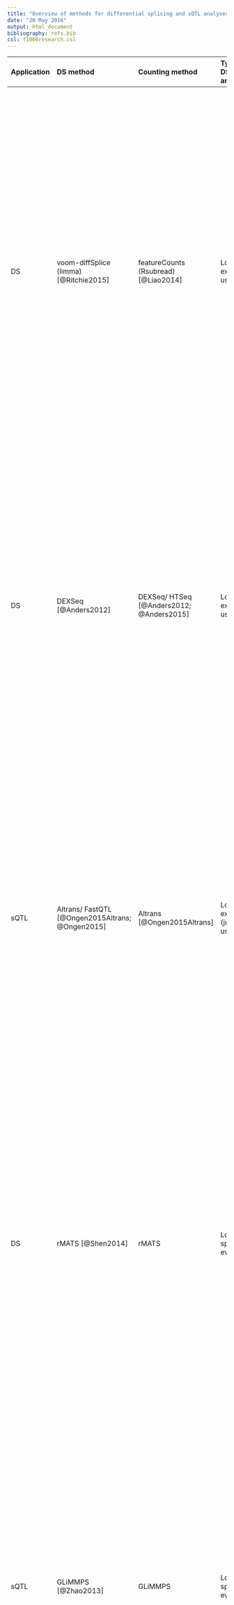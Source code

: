 ```yaml
---
title: "Overview of methods for differential splicing and sQTL analyses"
date: "20 May 2016"
output: html_document
bibliography: refs.bib
csl: f1000research.csl
---
```


| Application | DS method | Counting method | Type of DS analysis| Modeling| Description of the DS method| Extra notes/features|
|:-----|:-----|:-----|:-----|:-------|------------------------|--------------|
|DS| voom-diffSplice (limma) [@Ritchie2015] | featureCounts (Rsubread) [@Liao2014]|Local; exon usage | At the gene level but exons are treated as independent| Fits, per gene, a normal weighted linear model with exon-condition interactions to voom-transformed counts (log-counts per million) [@Law2014]; Voom observational weights are inversely proportional to count variance and account for the mean-variance relationship within RNA-seq data; All exon-condition interactions are fitted at once; Fits sample effects to handle the gene expression variability; Involves sharing information between genes, for the dispersion estimation| Allows analysis with multiple covariates which can be continuous or categorical; Returns gene-level p-values|
|DS| DEXSeq [@Anders2012] | DEXSeq/ HTSeq [@Anders2012; @Anders2015]| Local; exon usage| At the gene level but exons are treated as independent| Fits, per gene, a generalized linear model with bin-condition interactions assuming the negative-binomial distribution for counts; Each exon-condition interaction is fitted within a separate model containing interaction coefficient for only this exon; Fits sample effects to handle the gene expression variability; Involves sharing information between genes, for the dispersion estimation| Allows analyses with multiple covariates; Returns exon-level p-values, but has a module to transform these p-values into gene-level adjusted p-values|
|sQTL| Altrans/ FastQTL [@Ongen2015Altrans; @Ongen2015] | Altrans [@Ongen2015Altrans] | Local; exon link (junction) usage| Modeling each exon link separately| For the exon-link quantifications, it uses the paired-end reads with mates mapping to different exons and junction reads, and account for the insert size; Inference based on the F value which is a ratio between the coverage of a link and the sum of coverages of all the links that the primary exon makes;  Employs Pearson correlation, from FastQTL, as a measure of association between genotype and Gaussian transformed exon link ratios | Applies a permutation approach to account for the dependencies among the link quantifications of a gene and between the variants within the cis-window of that gene in order to detect the significant asQTL genes|
|DS| rMATS [@Shen2014] | rMATS| Local; splicing events| Modeling each splicing event separately| For the splicing event quantification, it uses the inclusion reads and exclusion reads (no reads that map to the body of constitutive exons); Uses a hierarchical model: binomial distribution for the inclusion read counts given the inclusion level PSI to model the estimation uncertainty of PSI in individual replicate and logit-normal mixed model  for PSI with random effects for each sample to account for the variability among replicates within conditions | Allows unpaired and paired comparisons|
|sQTL| GLiMMPS [@Zhao2013] | GLiMMPS| Local; splicing events| Modeling each splicing event separately| For the splicing event quantification, it uses the inclusion reads and exclusion reads (no reads that map to the body of constitutive exons); Uses a GLMM with a hierarchical model: binomial distribution for the inclusion read counts given the inclusion level PSI to model the estimation uncertainty of PSI in individual replicate and logit-normal mixed model  for PSI with fixed effects for the genotype and random effects for each sample to account for the variability within the same genotype group; | Computation done with glmer function from R package lme4; Using permutations to estimated the FDR|
|sQTL| Jia et al. [@Jia2014] | PennSeq [@Hu2014] | Local; splicing events| Modeling each splicing event separately| For the splicing event quantification, PennSeq uses all reads mapped to a given exon-trio, i.e.,  the  inclusion reads and exclusion reads and reads that map to the body of the constitutive exons, and it accounts for the paired-end nature of the data; Applies  a random-effects meta regression using logit-normal for inclusion levels PSI with fixed effects for the genotype, random effects for each sample and a component representing the PSI estimation uncertainty from PennSeq; | Computation is performed with metafor R package; Jia et al. considered also a beta regression and GLMM like in GliMMPS but REMR was performing the best|
DS| MISO [@Katz2010] | MISO| Local; splicing events; Global; transcript usage| Modeling each splicing event separately in exon-centric analyses; Multivariate for isoform-centric analyses| For the quantification of exon or isoform inclusion levels, it employs a Bayesian inference which uses  the  inclusion reads and exclusion reads and reads that map to the body of the constitutive exons and captures the information about library inserts in paired-end data; The inference about DS between two samples is based on the  posterior probabilities of isoform inclusions  (or exon-inclusions) which are compared using the Bayes factor| DS analysis only for 1 vs. 1 comparisons; Performs exon-centric and isoform-centric DS analyses|
|DS| Cuffdiff2 [@Trapnell2013] | Cufflinks [@Trapnell2010]| Global; transcript usage | Multivariate| Uses the Jensen-Shannon divergence metric on probability distributions of isoform proportions (obtained from Cufflinks) as a measure of changes in isoform relative abundances between samples;  The test statistic is the square root of the Jensen-Shannon divergence divided by its standard error (one-sided t -test)| DS based on transcripts grouped by TSS or promoter usage|
|sQTL| sQTLseekeR [@Monlong2014] | | Global; transcript usage| Multivariate| To account for the gene expression, it transforms transcript quantifications into ratios; To test for the association between a genotype and transcript ratios, it uses a test proposed by Anderson which is similar to a multivariate analysis of variance (MANOVA) without assuming any probabilistic distribution. The difference between the within-group and between-group variability is measured by a pseudo-F ratio score; The Hellinger distance in used as a dissimilarity measure between transcript ratios| Allows comparison between multiple groups of samples|
|DS and sQTL | DRIMSeq | | Global; transcript usage| Multivariate| Uses the Dirichlet-multinomial distribution to model transcript counts of a gene in each condition and for the pooled data; To test for the differences in transcript proportions between conditions, DRIMSeq uses the LR statistic; Involves sharing information between genes, for the dispersion estimation| Allows comparison between multiple groups of samples; In sQTL analysis, a permutation approach is employed to  account for the dependencies between variants (SNPs)|
|sQTL| Lappalainen et al. (GEUVADIS) [@Lappalainen2013] | FluxCapacitor [@Montgomery2010]| Global; transcript usage| Modeling each transcript separately| To account for the gene expression, they transformed transcript quantifications into ratios; They used a linear model implemented in Matrix eQTL to test each transcript separately for the association between its expression and genotype | FDR was estimated by permutations |
|sQTL| Montgomety et al. [@Montgomery2010] | FluxCapacitor [@Montgomery2010] | Local; splicing events| Modeling each splicing event separately| Association analyses between genotypes and splicing events conducted with Spearman rank correlation| P-value significance evaluated with permutations|
|sQTL| Battle et al. [@Battle2014]| Cufflinks [@Trapnell2010] | Global; transcript usage| Modeling each transcript separately| To account for the gene expression, it transforms transcript quantifications   into ratios; Association analyses between genotypes and transcript ratios conducted with Spearman rank correlation| Bonferroni correction used  to account for the number of SNPs tested per gene|
|sQTL| Pickrell et al. [@Pickrell2010]| | Local; exon usage| Modeling each exon separately| To account for the gene expression, it transforms exon quantifications into ratios; Association analyses between genotypes and splicing events were done with standard linear regressions between exon quantifications and genotypes| Employed permutations to estimate the FDR|


# References














